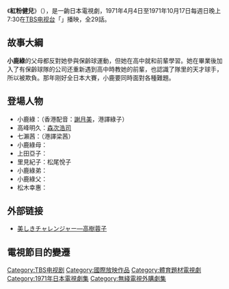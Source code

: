 {{unreferenced|time=2015-06-09T01:09:57+00:00}}
《'''紅粉健兒'''》（{{lang-ja|美しきチャレンジャー}}），是一齣日本電視劇，1971年4月4日至1971年10月17日每週日晚上7:30在[[TBS电视台|TBS电视台]]「{{link-ja|不二家的時間|不二家の時間|}}」播映，全29話。

==故事大綱==
'''小鹿綠'''的父母都反對她參與保齡球運動，但她在高中就和前輩學習。她在畢業後加入了有保齡球隊的公司还重新遇到高中時教她的前輩，也認識了隊里的天才球手，所以被欺負。那年刚好全日本大賽，小鹿要同時面對各種難題。

==登場人物==
* 小鹿綠：{{link-ja|新藤惠美|新藤恵美}}（香港配音：[[謝月美|謝月美]]，港譯綠子）
* 高峰明久：[[森次晃嗣|森次浩司]]
* 七瀨茜：{{link-ja|進千賀子|進千賀子}}（港譯梁茜）
* 小鹿綠母：{{link-ja|風見章子|風見章子}}
* 上田亞子：{{link-ja|紅理子|紅理子}}
* 里見紀子：松尾悅子
* 小鹿綠弟：{{link-ja|矢崎知紀|矢崎知紀}}
* 小鹿綠父：{{link-ja|中村竹彌|中村竹弥}}
* 松木幸惠：{{link-ja|高樹蓉子|高樹蓉子}}

== 外部链接==
* [https://web.archive.org/web/20150620073652/http://www.geocities.jp/takahajime2003/tv-utukusiki.html 美しきチャレンジャー―高樹蓉子]

==電視節目的變遷==
{{電視節目的變遷|
|電視台={{HKG-NOC}}[[無綫電視|無綫電視]][[翡翠台|翡翠台]]
|播放檔次=星期日 20:00－20:30 時段
|節目名稱=紅粉健兒<br/>（1971年10月17日－1972年4月30日）
|上一節目=[[青春火花|青春火花]]<br/>（1970年12月6日－1971年10月10日）
|下一節目={{link-ja|鸞鳳和鳴|お嫁さん}}<br/>（1972年5月7日－1972年10月29日）
}}

{{tv-stub}}
{{DEFAULTSORT:Utsukusiki Chiyarenjaa}}
[[Category:TBS电视剧|Category:TBS电视剧]]
[[Category:國際放映作品|Category:國際放映作品]]
[[Category:體育題材電視劇|Category:體育題材電視劇]]
[[Category:1971年日本電視劇集|Category:1971年日本電視劇集]]
[[Category:無綫電視外購劇集|Category:無綫電視外購劇集]]